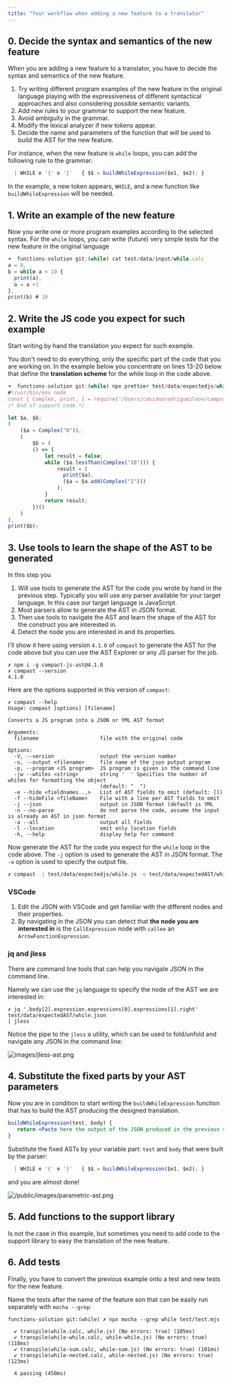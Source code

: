 ```yaml
---
title: "Your workflow when adding a new feature to a translator"
---
```



## 0. Decide the syntax and semantics of the new feature

When you are adding a new feature to a translator, you have to decide the syntax and semantics of the new feature.

1. Try writing different program examples of the new feature in the original language playing with the expressiveness of different syntactical approaches and also considering possible semantic variants. 
2. Add new rules to your grammar to support the new feature. 
3. Avoid ambiguity in the grammar.
4. Modify the lexical analyzer if new tokens appear.
5. Decide the name and parameters of the function that will be used to build the AST for the new feature.
   
For instance, when the new feature is `while` loops, you can add the following rule to the grammar:

```js filename="src/grammar.jison"
  | WHILE e '{' e '}'   { $$ = buildWhileExpression($e1, $e2); }
```

In the example, a new token appears, `WHILE`, and a new function like `buildWhileExpression` will be needed.

## 1. Write an example of the new feature

Now you write one or more program examples according  to the selected syntax. For the `while` loops, you can write (future) very simple tests for the new feature in the original language

```js filename="test/data/input/while.calc" showLineNumbers copy {3-6}
➜  functions-solution git:(while) cat test/data/input/while.calc 
a = 0,
b = while a < 10 {
  print(a),
  a = a +1
},
print(b) # 10
```

## 2. Write the JS code you expect for such example

Start writing by hand the translation you expect for such example.

You don't need to do everything, only the specific part of the code that you are working on.
In the example below you concentrate on lines 13-20 below that 
define the **translation scheme** for the while loop in the code above.

```js filename="test/data/expectedjs/while.js" showLineNumbers copy {13-20} /prettier/
➜  functions-solution git:(while) npx prettier test/data/expectedjs/while.js 
#!/usr/bin/env node
const { Complex, print, } = require("/Users/casianorodriguezleon/campus-virtual/2223/pl2223/practicas/functions/functions-solution/src/support-lib.js");
/* End of support code */

let $a, $b;
(
    ($a = Complex("0")),
    (
        $b = (
        () => {
            let result = false;
            while ($a.lessThan(Complex("10"))) {
                result = (
                  print($a), 
                  ($a = $a.add(Complex("1")))
                );
            }
            return result;
        })()
    )
),
print($b);
```

## 3. Use tools to learn the shape of the AST to be generated

In this step you 
1. Will use tools to generate the AST for the code you wrote by hand in the previous step. Typically you will use any parser available for your target language. In this case our target language is JavaScript.
2. Most parsers allow to generate the AST in JSON format.
3. Then use tools to navigate the AST and learn the shape of the AST for the construct you are interested in.
4. Detect the node you are interested in and its properties.


I'll show it here using version `4.1.0` of `compast` to generate the AST for the code above but you can use the AST Explorer or any JS parser for the job.

```
✗ npm i -g compact-js-ast@4.1.0
✗ compast --version
4.1.0
```
Here are the options supported in this version of `compast`:

```
✗ compast --help
Usage: compast [options] [filename]

Converts a JS program into a JSON or YML AST format

Arguments:
  filename                    file with the original code

Options:
  -V, --version               output the version number
  -o, --output <filename>     file name of the json putput program
  -p, --program <JS program>  JS program is given in the command line
  -jw --whites <string>       string '  ' Specifies the number of whites for formatting the object
                              (default: "  ")
  -e --hide <fieldnames...>   List of AST fields to omit (default: [])
  -f --hideFile <fileName>    File with a line per AST fields to omit
  -j --json                   output in JSON format (default is YML
  -n --no-parse               do not parse the code, assume the input is already an AST in json format
  -a --all                    output all fields
  -l --location               omit only location fields
  -h, --help                  display help for command
```

Now generate the AST for the code you expect for the `while` loop in the code above. 
The `-j` option is used to generate the AST in JSON format. The `-o` option is used to specify the output file.

```sh
✗ compast -j test/data/expectedjs/while.js -o test/data/expectedAST/while.json
```

### VSCode

1. Edit the JSON with VSCode and get familiar with the different nodes and their properties.
2. By navigating in the JSON you can detect that **the node you are interested in**
is  the `CallExpression` node with `callee`  an `ArrowFunctionExpression`. 

### jq and jless

There are command line tools that can help you navigate JSON in the command line.

Namely we can use the `jq` language to specify the node of the AST we are interested in:

```jq /jless/
✗ jq '.body[2].expression.expressions[0].expressions[1].right' test/data/expectedAST/while.json
| jless
```

Notice the pipe to the `jless` a utility,  which can be used to fold/unfold and 
navigate any JSON in the command line:

![images/jless-ast.png](/images/jless-ast.png)

## 4. Substitute the fixed parts by your AST parameters

Now you are in condition to start writing the `buildWhileExpression` function that has to build the AST producing the designed translation.

```jsx src/ast-build.js
buildWhileExpression(test, body) {
   return <Paste here the output of the JSON produced in the previous step>
}
```

Substitute the fixed ASTs by your variable part: `test` and `body` that were built by the parser:

```js filename="src/grammar.jison"
  | WHILE e '{' e '}'   { $$ = buildWhileExpression($e1, $e2); }
```

and you are almost done!

![/public/images/parametric-ast.png](/images/parametric-ast.png)

## 5. Add functions to the support library

Is not the case in this example, but sometimes you need to add code to the support library to easy the translation of the new feature.

## 6. Add tests

Finally, you have to convert the previous example onto a test and new tests for the new feature.

Name the tests after the name of the feature son that can be easily run separately with `mocha --grep`:

```
functions-solution git:(while) ✗ npx mocha --grep while test/test.mjs 

  ✔ transpile(while.calc, while.js) (No errors: true) (105ms)
  ✔ transpile(while-while.calc, while-while.js) (No errors: true) (118ms)
  ✔ transpile(while-sum.calc, while-sum.js) (No errors: true) (101ms)
  ✔ transpile(while-nested.calc, while-nested.js) (No errors: true) (123ms)

  4 passing (450ms)
```